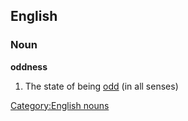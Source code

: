 ==English==
===Noun===
'''oddness'''
#The state of being [[odd]] (in all senses)
[[Category:English nouns]]